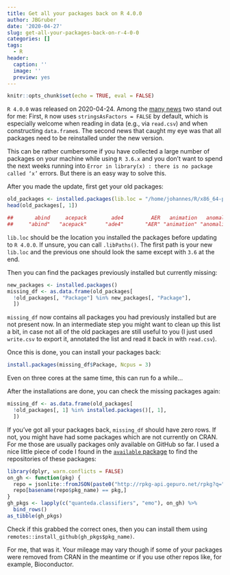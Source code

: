 ```yaml
---
title: Get all your packages back on R 4.0.0
author: JBGruber
date: '2020-04-27'
slug: get-all-your-packages-back-on-r-4-0-0
categories: []
tags:
  - R
header:
  caption: ''
  image: ''
  preview: yes
---
```


```r
knitr::opts_chunk$set(echo = TRUE, eval = FALSE)
```

`R 4.0.0` was released on 2020-04-24.
Among the [many news](https://cran.r-project.org/doc/manuals/r-devel/NEWS.html) two stand out for me: First, `R` now uses `stringsAsFactors = FALSE` by default, which is especially welcome when reading in data (e.g., via `read.csv`) and when constructing `data.frame`s. The second news that caught my eye was that all packages need to be reinstalled under the new version.

This can be rather cumbersome if you have collected a large number of packages on your machine while using `R 3.6.x` and you don't want to spend the next weeks running into `Error in library(x) : there is no package called ‘x’` errors. But there is an easy way to solve this.

After you made the update, first get your old packages:

```r
old_packages <- installed.packages(lib.loc = "/home/johannes/R/x86_64-pc-linux-gnu-library/3.6/")
head(old_packages[, 1])
```

```r
##       abind     acepack        ade4         AER   animation   anomalize 
##     "abind"   "acepack"      "ade4"       "AER" "animation" "anomalize"
```


`lib.loc` should be the location you installed the packages before updating to `R 4.0.0`. If unsure, you can call `.libPaths()`. The first path is your new `lib.loc` and the previous one should look the same except with `3.6` at the end.

Then you can find the packages previously installed but currently missing:

```r
new_packages <- installed.packages()
missing_df <- as.data.frame(old_packages[
  !old_packages[, "Package"] %in% new_packages[, "Package"], 
  ])
```

`missing_df` now contains all packages you had previously installed but are not present now. In an intermediate step you might want to clean up this list a bit, in case not all of the old packages are still useful to you (I just used `write.csv` to export it, annotated the list and read it back in with `read.csv`).

Once this is done, you can install your packages back:

```r
install.packages(missing_df$Package, Ncpus = 3)
```

Even on three cores at the same time, this can run fo a while...

After the installations are done, you can check the missing packages again:

```r
missing_df <- as.data.frame(old_packages[
  !old_packages[, 1] %in% installed.packages()[, 1], 
  ])
```

If you've got all your packages back, `missing_df` should have zero rows. If not, you might have had some packages which are not currently on CRAN. For me those are usually packages only available on GitHub so far. I used a nice little piece of code I found in the [`available` package](https://github.com/r-lib/available) to find the repositories of these packages:

```r
library(dplyr, warn.conflicts = FALSE)
on_gh <- function(pkg) {
  repo = jsonlite::fromJSON(paste0("http://rpkg-api.gepuro.net/rpkg?q=", pkg))
  repo[basename(repo$pkg_name) == pkg,]
}
gh_pkgs <- lapply(c("quanteda.classifiers", "emo"), on_gh) %>% 
  bind_rows()
as_tibble(gh_pkgs)
```

Check if this grabbed the correct ones, then you can install them using `remotes::install_github(gh_pkgs$pkg_name)`.

For me, that was it. Your mileage may vary though if some of your packages were removed from CRAN in the meantime or if you use other repos like, for example, Bioconductor.
